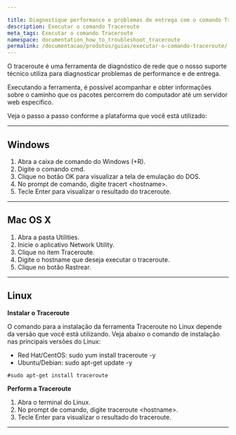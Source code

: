 ```yaml
---

title: Diagnostique performance e problemas de entrega com o comando Traceroute           
description: Executar o comando Traceroute       
meta_tags: Executar o comando Traceroute       
namespace: documentation_how_to_troubleshoot_traceroute
permalink: /documentacao/produtos/guias/executar-o-comando-traceroute/
---
```



O traceroute é uma ferramenta de diagnóstico de rede que o nosso suporte técnico utiliza para diagnosticar problemas de performance e de entrega.

Executando a ferramenta, é possível acompanhar e obter informações sobre o caminho que os pacotes percorrem do computador até um servidor web específico.

Veja o passo a passo conforme a plataforma que você está utilizado:

---

## Windows

1. Abra a caixa de comando do Windows (+R).
2. Digite o comando cmd.
3. Clique no botão OK para visualizar a tela de emulação do DOS.
4. No prompt de comando, digite tracert &lt;hostname&gt;.
5. Tecle Enter para visualizar o resultado do traceroute.

---

## Mac OS X

1. Abra a pasta Utilities.
2. Inicie o aplicativo Network Utility.
3. Clique no item Traceroute.
4. Digite o hostname que deseja executar o traceroute.
5. Clique no botão Rastrear.

---

## Linux

**Instalar o Traceroute**

O comando para a instalação da ferramenta Traceroute no Linux depende da versão que você está utilizando. Veja abaixo o comando de instalação nas principais versões do Linux:

* Red Hat/CentOS: sudo yum install traceroute -y
* Ubuntu/Debian: sudo apt-get update -y

~~~
#sudo apt-get install traceroute
~~~

**Perform a Traceroute**

1. Abra o terminal do Linux.
2. No prompt de comando, digite traceroute &lt;hostname&gt;.
3. Tecle Enter para visualizar o resultado do traceroute.





---

